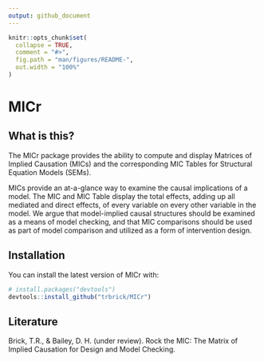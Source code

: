 ```yaml
---
output: github_document
---
```


<!-- README.md is generated from README.Rmd. Please edit that file -->

```r
knitr::opts_chunk$set(
  collapse = TRUE,
  comment = "#>",
  fig.path = "man/figures/README-",
  out.width = "100%"
)
```

# MICr

<!-- badges: start -->
<!-- badges: end -->

## What is this?
The MICr package provides the ability to compute and display Matrices of Implied Causation (MICs) and the corresponding MIC Tables for Structural Equation Models (SEMs). 

MICs provide an at-a-glance way to examine the causal implications of a model.  The MIC and MIC Table display the total effects, adding up all mediated and direct effects, of every variable on every other variable in the model.  We argue that model-implied causal structures should be examined as a means of model checking, and that MIC comparisons should be used as part of model comparison and utilized as a form of intervention design.

## Installation

You can install the latest version of MICr  with:
``` r
# install.packages("devtools")
devtools::install_github("trbrick/MICr")
```

## Literature
Brick, T.R., & Bailey, D. H. (under review).  Rock the MIC: The Matrix of Implied Causation for Design and Model Checking.
